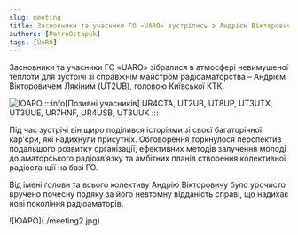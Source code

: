 ```yaml
---
slug: meeting
title: Засновники та учасники ГО «UARO» зустрілись з Андрієм Вікторовичем Лякіним (UT2UB)
authors: [PetroOstapuk]
tags: [UARO]
---
```


Засновники та учасники ГО «UARO» зібралися в атмосфері невимушеної теплоти для зустрічі зі справжнім майстром радіоаматорства 
– Андрієм Вікторовичем Лякіним (UT2UB), головою Київської КТК.

<!-- truncate -->
![ЮАРО](./meeting.png)
:::info[Позивні учасників]
UR4CTA, UT2UB, UT8UP, UT3UTX, UT3UUE, UR7HNF, UR4USB, UT3UUK
:::

Під час зустрічі він щиро поділився історіями зі своєї багаторічної кар'єри, які надихнули присутніх. Обговорення торкнулося перспектив подальшого розвитку організації, ефективних методів залучення молоді до аматорського радіозв’язку та амбітних планів створення колективної радіостанції на базі ГО.

Від імені голови та всього колективу Андрію Вікторовичу було урочисто вручено почесну подяку за його невтомну відданість справі, що надихає нові покоління радіоаматорів.

<div style={{width: "150pt"}}>
![ЮАРО](./meeting2.jpg)
</div>
